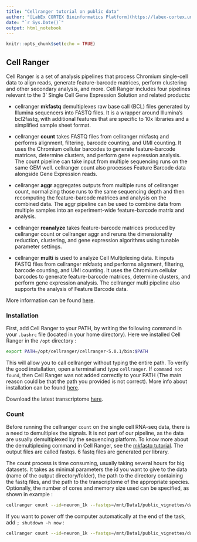 ```yaml
---
title: "Cellranger tutorial on public data"
author: "[LabEx CORTEX Bioinformatics Platform](https://labex-cortex.universite-lyon.fr/) - Lyon 1 University - vignette produced by Emeric Texeraud"
date: "`r Sys.Date()`"
output: html_notebook
---
```


```r
knitr::opts_chunk$set(echo = TRUE)
```

## Cell Ranger <a name="cellranger"></a>

Cell Ranger is a set of analysis pipelines that process Chromium single-cell data to align reads, generate feature-barcode matrices, perform clustering and other secondary analysis, and more. Cell Ranger includes four pipelines relevant to the 3' Single Cell Gene Expression Solution and related products:

- cellranger **mkfastq** demultiplexes raw base call (BCL) files generated by Illumina sequencers into FASTQ files. It is a wrapper around Illumina's bcl2fastq, with additional features that are specific to 10x libraries and a simplified sample sheet format.

- cellranger **count** takes FASTQ files from cellranger mkfastq and performs alignment, filtering, barcode counting, and UMI counting. It uses the Chromium cellular barcodes to generate feature-barcode matrices, determine clusters, and perform gene expression analysis. The count pipeline can take input from multiple sequencing runs on the same GEM well. cellranger count also processes Feature Barcode data alongside Gene Expression reads.

- cellranger **aggr** aggregates outputs from multiple runs of cellranger count, normalizing those runs to the same sequencing depth and then recomputing the feature-barcode matrices and analysis on the combined data. The aggr pipeline can be used to combine data from multiple samples into an experiment-wide feature-barcode matrix and analysis.

- cellranger **reanalyze** takes feature-barcode matrices produced by cellranger count or cellranger aggr and reruns the dimensionality reduction, clustering, and gene expression algorithms using tunable parameter settings.

- cellranger **multi** is used to analyze Cell Multiplexing data. It inputs FASTQ files from cellranger mkfastq and performs alignment, filtering, barcode counting, and UMI counting. It uses the Chromium cellular barcodes to generate feature-barcode matrices, determine clusters, and perform gene expression analysis. The cellranger multi pipeline also supports the analysis of Feature Barcode data.


More information can be found [here](https://support.10xgenomics.com/single-cell-gene-expression/software/pipelines/latest/what-is-cell-ranger).



### Installation

First, add Cell Ranger to your PATH, by writing the following command in your `.bashrc` file (located in your home directory). Here we installed Cell Ranger in the `/opt` directory :
```bash
export PATH=/opt/cellranger/cellranger-5.0.1/bin:$PATH
```
This will allow you to call cellranger without typing the entire path.
To verify the good installation, open a terminal and type `cellranger`. If `command not found`, then Cell Ranger was not added correctly to your PATH (The main reason could be that the path you provided is not correct). More info about installation can be found [here](https://support.10xgenomics.com/single-cell-gene-expression/software/pipelines/latest/installation).

Download the latest transcriptome [here](https://support.10xgenomics.com/single-cell-gene-expression/software/downloads/latest).

### Count <a name="count"></a>
Before running the cellranger `count` on the single cell RNA-seq data, there is a need to demultiplex the signals. It is not part of our pipeline, as the data are usually demultiplexed by the sequencing platform. To know more about the demultiplexing command in Cell Ranger, see the [mkfastq tutorial](https://support.10xgenomics.com/single-cell-gene-expression/software/pipelines/latest/using/mkfastq). The output files are called fastqs. 6 fastq files are generated per library.


The count process is time consuming, usually taking several hours for big datasets. It takes as minimal parameters the id you want to give to the data (name of the output directory/folder), the path to the directory containing the fastq files, and the path to the transcriptome of the appropriate species. Optionally, the number of cores and memory size used can be specified, as shown in example :
```bash
cellranger count --id=neuron_1k --fastqs=/mnt/Data1/public_vignettes/dataset/neuron_1k_v3_fastqs --transcriptome=/opt/cellranger/transcriptome/refdata-gex-mm10-2020-A --localcores=32 --localmem=48
```

If you want to power off the computer automatically at the end of the task, add `; shutdown -h now` :
```bash
cellranger count --id=neuron_1k --fastqs=/mnt/Data1/public_vignettes/dataset/neuron_1k_v3_fastqs --transcriptome=/opt/cellranger/transcriptome/refdata-gex-mm10-2020-A --localcores=32 --localmem=48; shutdown -h now
```


